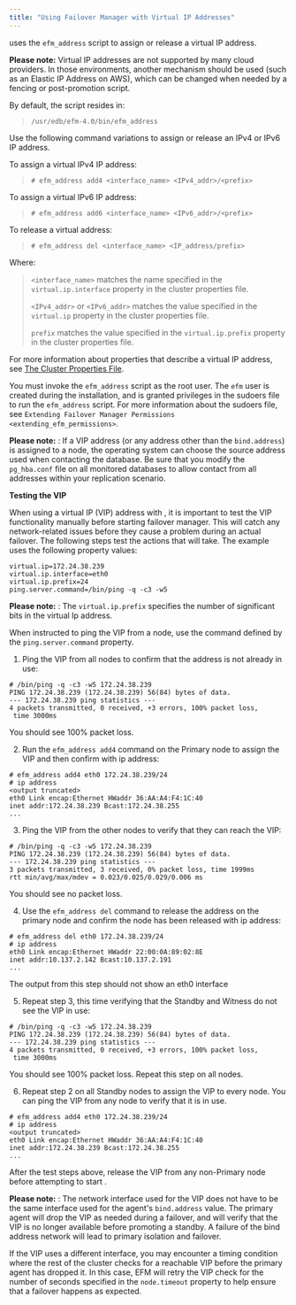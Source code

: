 ```yaml
---
title: "Using Failover Manager with Virtual IP Addresses"
---
```


<div id="using_vip_addresses" class="registered_link"></div>

uses the `efm_address` script to assign or release a virtual IP address.

**Please note:** Virtual IP addresses are not supported by many cloud providers. In those environments, another mechanism should be used (such as an Elastic IP Address on AWS), which can be changed when needed by a fencing or post-promotion script.

By default, the script resides in:

> `/usr/edb/efm-4.0/bin/efm_address`

Use the following command variations to assign or release an IPv4 or IPv6 IP address.

To assign a virtual IPv4 IP address:

> `# efm_address add4 <interface_name> <IPv4_addr>/<prefix>`

To assign a virtual IPv6 IP address:

> `# efm_address add6 <interface_name> <IPv6_addr>/<prefix>`

To release a virtual address:

> `# efm_address del <interface_name> <IP_address/prefix>`

Where:

> `<interface_name>` matches the name specified in the `virtual.ip.interface` property in the cluster properties file.
>
> `<IPv4_addr>` or `<IPv6_addr>` matches the value specified in the `virtual.ip` property in the cluster properties file.
>
> `prefix` matches the value specified in the `virtual.ip.prefix` property in the cluster properties file.

For more information about properties that describe a virtual IP address, see [The Cluster Properties File](#virtual.iP).

You must invoke the `efm_address` script as the root user. The `efm` user is created during the installation, and is granted privileges in the sudoers file to run the `efm_address` script. For more information about the sudoers file, see `Extending Failover Manager Permissions <extending_efm_permissions>`.

**Please note:** : If a VIP address (or any address other than the `bind.address`) is assigned to a node, the operating system can choose the source address used when contacting the database. Be sure that you modify the `pg_hba.conf` file on all monitored databases to allow contact from all addresses within your replication scenario.

**Testing the VIP**

When using a virtual IP (VIP) address with , it is important to test the VIP functionality manually before starting failover manager. This will catch any network-related issues before they cause a problem during an actual failover. The following steps test the actions that will take. The example uses the following property values:

```
virtual.ip=172.24.38.239
virtual.ip.interface=eth0
virtual.ip.prefix=24
ping.server.command=/bin/ping -q -c3 -w5
```

**Please note:** : The `virtual.ip.prefix` specifies the number of significant bits in the virtual Ip address.

When instructed to ping the VIP from a node, use the command defined by the `ping.server.command` property.

1.  Ping the VIP from all nodes to confirm that the address is not already in use:

```
# /bin/ping -q -c3 -w5 172.24.38.239
PING 172.24.38.239 (172.24.38.239) 56(84) bytes of data.
--- 172.24.38.239 ping statistics ---
4 packets transmitted, 0 received, +3 errors, 100% packet loss,
 time 3000ms
```

You should see 100% packet loss.

2.  Run the `efm_address add4` command on the Primary node to assign the VIP and then confirm with ip address:

```
# efm_address add4 eth0 172.24.38.239/24
# ip address
<output truncated>
eth0 Link encap:Ethernet HWaddr 36:AA:A4:F4:1C:40
inet addr:172.24.38.239 Bcast:172.24.38.255
...
```

3.  Ping the VIP from the other nodes to verify that they can reach the VIP:

```
# /bin/ping -q -c3 -w5 172.24.38.239
PING 172.24.38.239 (172.24.38.239) 56(84) bytes of data.
--- 172.24.38.239 ping statistics ---
3 packets transmitted, 3 received, 0% packet loss, time 1999ms
rtt min/avg/max/mdev = 0.023/0.025/0.029/0.006 ms
```

You should see no packet loss.

4.  Use the `efm_address del` command to release the address on the primary node and confirm the node has been released with ip address:

```
# efm_address del eth0 172.24.38.239/24
# ip address
eth0 Link encap:Ethernet HWaddr 22:00:0A:89:02:8E
inet addr:10.137.2.142 Bcast:10.137.2.191
...
```

The output from this step should not show an eth0 interface

5.  Repeat step 3, this time verifying that the Standby and Witness do not see the VIP in use:

```
# /bin/ping -q -c3 -w5 172.24.38.239
PING 172.24.38.239 (172.24.38.239) 56(84) bytes of data.
--- 172.24.38.239 ping statistics ---
4 packets transmitted, 0 received, +3 errors, 100% packet loss,
 time 3000ms
```

You should see 100% packet loss. Repeat this step on all nodes.

6.  Repeat step 2 on all Standby nodes to assign the VIP to every node. You can ping the VIP from any node to verify that it is in use.

```
# efm_address add4 eth0 172.24.38.239/24
# ip address
<output truncated>
eth0 Link encap:Ethernet HWaddr 36:AA:A4:F4:1C:40
inet addr:172.24.38.239 Bcast:172.24.38.255
...
```

After the test steps above, release the VIP from any non-Primary node before attempting to start .

**Please note:** : The network interface used for the VIP does not have to be the same interface used for the agent's `bind.address` value. The primary agent will drop the VIP as needed during a failover, and will verify that the VIP is no longer available before promoting a standby. A failure of the bind address network will lead to primary isolation and failover.

If the VIP uses a different interface, you may encounter a timing condition where the rest of the cluster checks for a reachable VIP before the primary agent has dropped it. In this case, EFM will retry the VIP check for the number of seconds specified in the `node.timeout` property to help ensure that a failover happens as expected.
